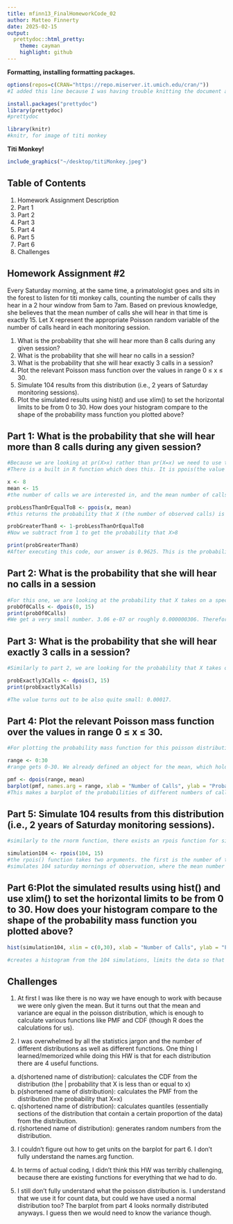 ```yaml
---
title: mfinn13_FinalHomeworkCode_02
author: Matteo Finnerty
date: 2025-02-15
output:
  prettydoc::html_pretty:
    theme: cayman
    highlight: github
---
```


**Formatting, installing formatting packages.**
```r
options(repos=c(CRAN="https://repo.miserver.it.umich.edu/cran/"))
#I added this line because I was having trouble knitting the document after adding the knitr stuff, and stack overflow recommended this. They talk about setting a CRAN mirror, which I don't know exactly what that is but sure. 

install.packages("prettydoc")
library(prettydoc)
#prettydoc

library(knitr)
#knitr, for image of titi monkey
```

**Titi Monkey!**
```r
include_graphics("~/desktop/titiMonkey.jpeg")
```

## Table of Contents
1. Homework Assignment Description
2. Part 1
3. Part 2
4. Part 3
5. Part 4
6. Part 5
7. Part 6
8. Challenges

## Homework Assignment #2

Every Saturday morning, at the same time, a primatologist goes and sits in the forest to listen for titi monkey calls, counting the number of calls they hear in a 2 hour window from 5am to 7am. Based on previous knowledge, she believes that the mean number of calls she will hear in that time is exactly 15. Let X represent the appropriate Poisson random variable of the number of calls heard in each monitoring session.

1.  What is the probability that she will hear more than 8 calls during any given session?
2.  What is the probability that she will hear no calls in a session?
3.  What is the probability that she will hear exactly 3 calls in a session?
4.  Plot the relevant Poisson mass function over the values in range 0 ≤ x ≤ 30.
5.  Simulate 104 results from this distribution (i.e., 2 years of Saturday monitoring sessions).
6.  Plot the simulated results using hist() and use xlim() to set the horizontal limits to be from 0 to 30. How does your histogram compare to the shape of the probability mass function you plotted above?


## Part 1: What is the probability that she will hear more than 8 calls during any given session?
```r
#Because we are looking at pr(X>x) rather than pr(X=x) we need to use the cumulative distribution function as opposed to the probability mass function.
#There is a built in R function which does this. It is ppois(the value at which to evaluate the CDF, and the mean). The function returns the probability that X is less than or equal to x. Therefore, afterwards we need to do (1 - the output of this function).

x <- 8
mean <- 15
#the number of calls we are interested in, and the mean number of calls.

probLessThanOrEqualTo8 <- ppois(x, mean)
#this returns the probability that X (the number of observed calls) is less than or equal to 8.

probGreaterThan8 <- 1-probLessThanOrEqualTo8
#Now we subtract from 1 to get the probability that X>8

print(probGreaterThan8)
#After executing this code, our answer is 0.9625. This is the probability that the researcher hears more than 8 calls.
```

## Part 2: What is the probability that she will hear no calls in a session
```r
#For this one, we are looking at the probability that X takes on a specific value. Therefore, we can use the PMF function, which is dpois(number of calls, mean).
probOf0Calls <- dpois(0, 15)
print(probOf0Calls)
#We get a very small number. 3.06 e-07 or roughly 0.000000306. Therefore it is highly unlikely that the researcher would not hear any calls
```

## Part 3: What is the probability that she will hear exactly 3 calls in a session?
```r
#Similarly to part 2, we are looking for the probability that X takes on an exact number. Therefore we will use the PMF for the poisson distribution again, which has a function in R that is dpois().

probExactly3Calls <- dpois(3, 15)
print(probExactly3Calls)

#The value turns out to be also quite small: 0.00017.
```

## Part 4: Plot the relevant Poisson mass function over the values in range 0 ≤ x ≤ 30.
```r
#For plotting the probability mass function for this poisson distribution, there is an example in Module 8 that is very similar, and it is quite intuitive.

range <- 0:30
#range gets 0-30. We already defined an object for the mean, which holds the value 15.

pmf <- dpois(range, mean)
barplot(pmf, names.arg = range, xlab = "Number of Calls", ylab = "Probability of Occurence", main = "Probability of Titi Monkey Calls")
#This makes a barplot of the probabilities of different numbers of calls. The names.arg = range is important, it essentially puts units on the x axis by naming each bar. 
```

## Part 5: Simulate 104 results from this distribution (i.e., 2 years of Saturday monitoring sessions).
```r
#similarly to the rnorm function, there exists an rpois function for simulating/getting random outcomes from a distribution.

simulation104 <- rpois(104, 15)
#the rpois() function takes two arguments. the first is the number of trials, and the second is the mean (represented by the greek letter lambda).
#simulates 104 saturday mornings of observation, where the mean number of calls is 15. 
```

## Part 6:Plot the simulated results using hist() and use xlim() to set the horizontal limits to be from 0 to 30. How does your histogram compare to the shape of the probability mass function you plotted above? 
```r
hist(simulation104, xlim = c(0,30), xlab = "Number of Calls", ylab = "Frequency", main = "Distribution of Simulated Observations of Titi Monkey Calls")

#creates a histogram from the 104 simulations, limits the data so that it only includes trials that heard between 0 and 30 calls.
```

## Challenges 
1. At first I was like there is no way we have enough to work with because we were only given the mean. But it turns out that the mean and variance are equal in the poisson distribution, which is enough to calculate various functions like PMF and CDF (though R does the calculations for us). 

2. I was overwhelmed by all the statistics jargon and the number of different distributions as well as different functions. One thing I learned/memorized while doing this HW is that for each distribution there are 4 useful functions. 
a. d(shortened name of distribution): calculates the CDF from the distribution (the         | probability that X is less than or equal to x) 
b. p(shortened name of distribution): calculates the PMF from the distribution (the         probability that X=x) 
c. q(shortened name of distribution): calculates quantiles (essentially sections of the     distribution that contain a certain proportion of the data) from the distribution. 
d. r(shortened name of distribution): generates random numbers from the distribution. 
  
3. I couldn't figure out how to get units on the barplot for part 6. I don't fully understand the names.arg function. 

4. In terms of actual coding, I didn't think this HW was terribly challenging, because there are existing functions for everything that we had to do. 

5. I still don't fully understand what the poisson distribution is. I understand that we use it for count data, but could we have used a normal distribution too? The barplot from part 4 looks normally distributed anyways. I guess then we would need to know the variance though.


